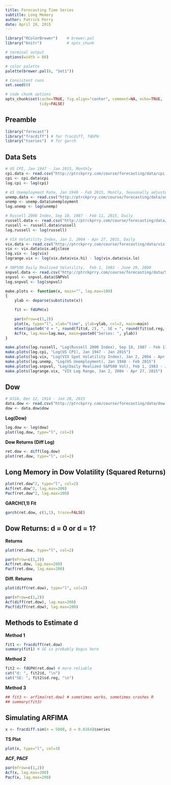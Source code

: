 ```yaml
---
title: Forecasting Time Series
subtitle: Long Memory
author: Patrick Perry 
date: April 28, 2015
---
```


```r
library("RColorBrewer")    # brewer.pal
library("knitr")           # opts_chunk

# terminal output
options(width = 80)

# color palette
palette(brewer.pal(6, "Set1"))

# Consistent runs
set.seed(0)

# code chunk options
opts_chunk$set(cache=TRUE, fig.align="center", comment=NA, echo=TRUE,
               tidy=FALSE)
```

Preamble
--------

```r
library("forecast")
library("fracdiff") # for fracdiff, fdGPH
library("tseries")  # for garch
```


Data Sets
---------

```r
# US CPI, Jan 1947 - Jan 2015, Monthly
cpi.data <- read.csv("http://ptrckprry.com/course/forecasting/data/cpi.csv")
cpi <- cpi.data$cpi
log.cpi <- log(cpi)

```


```r
# US Unemployment Rate, Jan 1948 - Feb 2015, Montly, Seasonally adjusted
unemp.data <- read.csv("http://ptrckprry.com/course/forecasting/data/unemployment.csv")
unemp <- unemp.data$unemployment
log.unemp <- log(unemp)
```


```r
# Russell 2000 Index, Sep 10, 1987 - Feb 11, 2015, Daily
russell.data <- read.csv("http://ptrckprry.com/course/forecasting/data/russell.csv")
russell <- russell.data$russell
log.russell <- log(russell)
```


```r
# VIX Volatility Index, Jan 2, 2004 - Apr 27, 2015, Daily
vix.data <- read.csv("http://ptrckprry.com/course/forecasting/data/vix.csv")
vix <- vix.data$vix.adjclose
log.vix <- log(vix)
logrange.vix <- log(vix.data$vix.hi) - log(vix.data$vix.lo)
```

```r
# SNP500 Daily Realized Volatility,  Feb 1, 1983 - June 29, 2000
snpvol.data <- read.csv("http://ptrckprry.com/course/forecasting/data/SNPVol.csv")
snpvol <- snpvol.data$SNPVol
log.snpvol <- log(snpvol)
```


```r
make.plots <- function(x, main="", lag.max=100)
{
    ylab <- deparse(substitute(x))

    fit <- fdGPH(x)

    par(mfrow=c(1,2))
    plot(x, type="l", xlab="time", ylab=ylab, col=2, main=main)
    mtext(paste0("d = ", round(fit$d, 2), ", SE = ", round(fit$sd.reg, 2)))
    Acf(x, lag.max=lag.max, main=paste0("Series: ", ylab))
}

make.plots(log.russell, "Log(Russell 2000 Index), Sep 10, 1987 - Feb 11, 2015")
make.plots(log.cpi, "Log(US CPI), Jan 1947 - Jan 2015")
make.plots(log.vix, "Log(VIX Spot Volatility Index), Jan 2, 2004 - Apr 27, 2015")
make.plots(log.unemp, "Log(US Unemployment), Jan 1948 - Feb 2015")
make.plots(log.snpvol, "Log(Daily Realized S&P500 Vol), Feb 1, 1983 - June 29, 2000")
make.plots(logrange.vix, "VIX Log Range, Jan 2, 2004 - Apr 27, 2015")
```



Dow
---

```r
# DJIA, Dec 12, 1914 - Jan 28, 2015
data.dow <- read.csv("http://ptrckprry.com/course/forecasting/data/dow.csv")
dow <- data.dow$dow
```

**Log(Dow)**

```r
log.dow <- log(dow)
plot(log.dow, type="l", col=2)
```


**Dow Returns (Diff Log)**

```r
ret.dow <- diff(log.dow)
plot(ret.dow, type="l", col=2)
```


Long Memory in Dow Volatility (Squared Returns)
-----------------------------------------------

```r
plot(ret.dow^2, type="l", col=2)
Acf(ret.dow^2, lag.max=200)
Pacf(ret.dow^2, lag.max=200)
```

**GARCH(1,1) Fit**

```r
garch(ret.dow, c(1,1), trace=FALSE)
```




Dow Returns: d = 0 or d = 1?
----------------------------

**Returns**

```r
plot(ret.dow, type="l", col=2)
```

```r
par(mfrow=c(1,2))
Acf(ret.dow, lag.max=200)
Pacf(ret.dow, lag.max=200)
```

**Diff. Returns**

```r
plot(diff(ret.dow), type="l", col=2)
```

```r
par(mfrow=c(1,2))
Acf(diff(ret.dow), lag.max=200)
Pacf(diff(ret.dow), lag.max=200)
```


Methods to Estimate d
---------------------

**Method 1**

```r
fit1 <- fracdiff(ret.dow)
summary(fit1) # SE is probably bogus here
```


**Method 2**

```r
fit2 <- fdGPH(ret.dow) # more reliable
cat("d: ", fit2$d, "\n")
cat("SE: ", fit2$sd.reg, "\n")
```

**Method 3**

```r
## fit3 <- arfima(ret.dow) # sometimes works, sometimes crashes R
## summary(fit3)
```


Simulating ARFIMA
-----------------

```r
x <- fracdiff.sim(n = 5000, d = 0.0164)$series
```

**TS Plot**
```r
plot(x, type="l", col=3)
```

**ACF, PACF**
```r
par(mfrow=c(1,2))
Acf(x, lag.max=200)
Pacf(x, lag.max=200)
```

